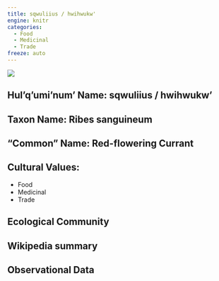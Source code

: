 ```yaml
---
title: sqwuliius / hwihwukw'
engine: knitr
categories:
  - Food
  - Medicinal
  - Trade
freeze: auto
---
```

![](https://inaturalist-open-data.s3.amazonaws.com/photos/83234098/medium.jpeg)

## **Hul'q'umi'num' Name**: sqwuliius / hwihwukw'
## **Taxon Name**: Ribes sanguineum
## **"Common" Name**: Red-flowering Currant
## **Cultural Values**:

  - Food
  - Medicinal
  - Trade

## **Ecological Community**
## **Wikipedia summary**
## **Observational Data**
